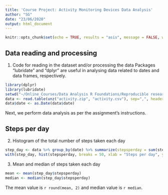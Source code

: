 ```yaml
---
title: 'Course Project: Activity Monitoring Devices Data Analysis'
author: "SG"
date: "23/06/2020"
output: html_document
---
```


```r
knitr::opts_chunk$set(echo = TRUE, results = "asis", message = FALSE, warning=FALSE)
```
## Data reading and processing
1. Code for reading in the dataset and/or processing the data
Packages "lubridate"  and "dplyr" are useful in analysing data related to dates and data frames, respectively.

```r
library(dplyr)
library(lubridate)
setwd("~/Online_Courses/Data Analysis R Foundations/Reproducible research/Project 1/RepData_PeerAssessment1")
data <- read.table(unz("activity.zip", "activity.csv"), sep=",", header = TRUE)
data$date <- as.Date(data$date)
```

Next, we perform data analysis as per the assignment's instructions. 

## Steps per day
2. Histogram of the total number of steps taken each day

```r
step_day <- data %>% group_by(date) %>% summarize(stepsperday = sum(steps, na.rm = TRUE))
with(step_day, hist(stepsperday, breaks = 50, xlab = "Steps per day", ylab = "Frequency - Number of days", main = "Histogram of steps per day"))
```

3. Mean and median of steps taken each day
```r
mean <- mean(step_day$stepsperday)
median <- median(step_day$stepsperday)
```
The mean value is `r round(mean, 2)` and median value is `r median`.



